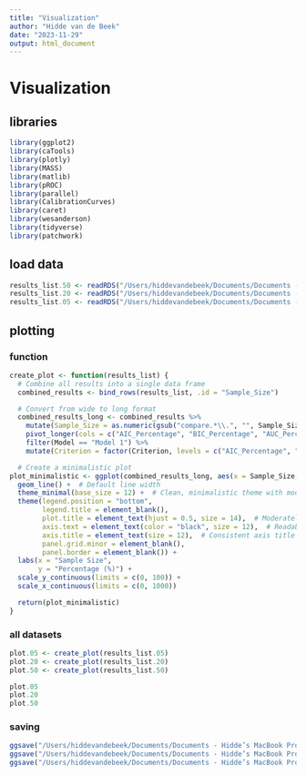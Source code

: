 ```yaml
---
title: "Visualization"
author: "Hidde van de Beek"
date: "2023-11-29"
output: html_document
---
```


# Visualization
## libraries
```r
library(ggplot2)
library(caTools)
library(plotly)
library(MASS)
library(matlib)
library(pROC)
library(parallel)
library(CalibrationCurves)
library(caret)
library(wesanderson)
library(tidyverse)
library(patchwork)
```

## load data
```r
results_list.50 <- readRDS("/Users/hiddevandebeek/Documents/Documents - Hidde’s MacBook Pro/Github/Thesis/data/data_sim50.rds")
results_list.20 <- readRDS("/Users/hiddevandebeek/Documents/Documents - Hidde’s MacBook Pro/Github/Thesis/data/data_sim20.rds")
results_list.05 <- readRDS("/Users/hiddevandebeek/Documents/Documents - Hidde’s MacBook Pro/Github/Thesis/data/data_sim05.rds")
```



## plotting 
### function
```r
create_plot <- function(results_list) {
  # Combine all results into a single data frame
  combined_results <- bind_rows(results_list, .id = "Sample_Size")

  # Convert from wide to long format
  combined_results_long <- combined_results %>%
    mutate(Sample_Size = as.numeric(gsub("compare.*\\.", "", Sample_Size))) %>%
    pivot_longer(cols = c("AIC_Percentage", "BIC_Percentage", "AUC_Percentage", "AUCValidated_Percentage"), names_to = "Criterion", values_to = "Percentage") %>%
    filter(Model == "Model 1") %>%
    mutate(Criterion = factor(Criterion, levels = c("AIC_Percentage", "BIC_Percentage", "AUC_Percentage", "AUCValidated_Percentage"), labels = c("AIC", "BIC", "AUC", "AUC with optimism correction")))

  # Create a minimalistic plot
plot_minimalistic <- ggplot(combined_results_long, aes(x = Sample_Size, y = Percentage, color = Criterion)) +
  geom_line() +  # Default line width
  theme_minimal(base_size = 12) +  # Clean, minimalistic theme with moderate base font size
  theme(legend.position = "bottom",  
        legend.title = element_blank(),
        plot.title = element_text(hjust = 0.5, size = 14),  # Moderately sized title
        axis.text = element_text(color = "black", size = 12),  # Readable axis text
        axis.title = element_text(size = 12),  # Consistent axis title size
        panel.grid.minor = element_blank(),
        panel.border = element_blank()) +
  labs(x = "Sample Size",
       y = "Percentage (%)") +
  scale_y_continuous(limits = c(0, 100)) +
  scale_x_continuous(limits = c(0, 1000))

  return(plot_minimalistic)
}
```

### all datasets
```r
plot.05 <- create_plot(results_list.05)
plot.20 <- create_plot(results_list.20)
plot.50 <- create_plot(results_list.50)

plot.05
plot.20
plot.50
```

### saving
```r
ggsave("/Users/hiddevandebeek/Documents/Documents - Hidde’s MacBook Pro/Github/Thesis/results/experiment 1/plot.05.png", plot.05, dpi = 600)
ggsave("/Users/hiddevandebeek/Documents/Documents - Hidde’s MacBook Pro/Github/Thesis/results/experiment 1/plot.20.png", plot.20, dpi = 600)
ggsave("/Users/hiddevandebeek/Documents/Documents - Hidde’s MacBook Pro/Github/Thesis/results/experiment 1/plot.50.png", plot.50, dpi = 600)
```





